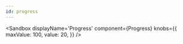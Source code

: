```yaml
---
id: progress
---
```



<Sandbox
    displayName='Progress'
    component={Progress}
    knobs={{
        maxValue: 100,
        value: 20,
    }}
/>
